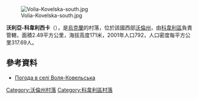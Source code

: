 [[Image:Volia-Kovelska-south.jpg|right]]

'''沃利亞-科韋利西卡'''（{{lang-uk|Воля-Ковельська}}），是[[烏克蘭|烏克蘭]]的村落，位於該國西部[[沃倫州|沃倫州]]，由[[科韋利區|科韋利區]]負責管轄，面積2.49平方公里，海拔高度171米，2001年人口792，人口密度每平方公里317.69人。

{{coord|51|11|41|N|24|42|10|E|scale:30000|display=title}}

==參考資料==
* [http://weather.in.ua/ua/volynskaja/4554 Погода в селі Воля-Ковельська] {{Wayback|url=http://weather.in.ua/ua/volynskaja/4554 |date=20160305111643 }}

[[Category:沃倫州村落|Category:沃倫州村落]]
[[Category:科韋利區村落|Category:科韋利區村落]]


{{Volyn-geo-stub}}